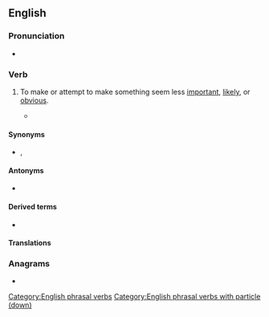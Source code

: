 {{also|playdown}}
==English==

===Pronunciation===
* {{audio|en|En-au-play down.ogg|Audio (AU)}}

===Verb===
{{en-verb|plays down|playing down|played down}}

# {{lb|en|idiom|transitive}} To make or attempt to make something seem less [[important]], [[likely]], or [[obvious]].
#: {{ux|en|The essay attempts to '''play down''' the role slavery had in the Civil War.}}
#: {{ux|en|The senator '''played down''' the threat of a recession.}}
#: {{ux|en|During the wave of anti-immigrant sentiment, Miguel '''played down''' his immigrant status by removing Chicano patois from his speech and adopting the nickname "Mike."}}
#* {{quote-journal|en|year=2019|month=October|author=Dan Harvey|title=HS2 costs rise as schedule slips|journal=Modern Railways|page=8|text=Reports that the project is in trouble have been circulating for many months and have been '''played down''' by officials.}}

====Synonyms====
* {{sense|make to seem less important}} {{l|en|de-emphasize}}, {{l|en|downplay}}

====Antonyms====
* {{sense|make to seem less important}} {{l|en|play up}}

====Derived terms====
* {{l|en|downplay}}

====Translations====
{{trans-see|play down|downplay}}

===Anagrams===
* {{anagrams|en|a=adlnopwy|downplay}}

[[Category:English phrasal verbs]]
[[Category:English phrasal verbs with particle (down)]]